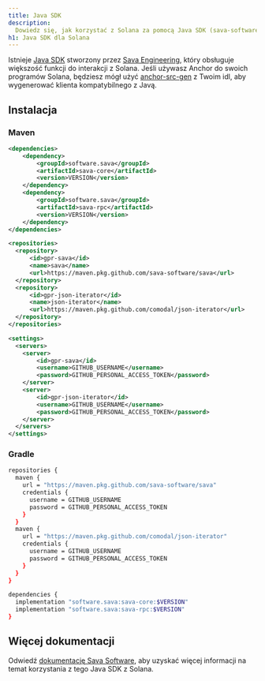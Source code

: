 ```yaml
---
title: Java SDK
description:
  Dowiedz się, jak korzystać z Solana za pomocą Java SDK (sava-software/sava).
h1: Java SDK dla Solana
---
```


Istnieje [Java SDK](https://sava.software/welcome) stworzony przez
[Sava Engineering](https://sava.engineering/), który obsługuje większość funkcji
do interakcji z Solana. Jeśli używasz Anchor do swoich programów Solana,
będziesz mógł użyć
[anchor-src-gen](https://sava.software/utilities/anchor-src-gen) z Twoim idl,
aby wygenerować klienta kompatybilnego z Javą.

## Instalacja

### Maven

```xml title="pom.xml"
<dependencies>
    <dependency>
        <groupId>software.sava</groupId>
        <artifactId>sava-core</artifactId>
        <version>VERSION</version>
    </dependency>
    <dependency>
        <groupId>software.sava</groupId>
        <artifactId>sava-rpc</artifactId>
        <version>VERSION</version>
    </dependency>
</dependencies>

<repositories>
  <repository>
      <id>gpr-sava</id>
      <name>sava</name>
      <url>https://maven.pkg.github.com/sava-software/sava</url>
  </repository>
  <repository>
      <id>gpr-json-iterator</id>
      <name>json-iterator</name>
      <url>https://maven.pkg.github.com/comodal/json-iterator</url>
  </repository>
</repositories>
```

```xml title="settings.xml"
<settings>
  <servers>
    <server>
        <id>gpr-sava</id>
        <username>GITHUB_USERNAME</username>
        <password>GITHUB_PERSONAL_ACCESS_TOKEN</password>
    </server>
    <server>
        <id>gpr-json-iterator</id>
        <username>GITHUB_USERNAME</username>
        <password>GITHUB_PERSONAL_ACCESS_TOKEN</password>
    </server>
  </servers>
</settings>
```

### Gradle

```bash title="build.gradle"
repositories {
  maven {
    url = "https://maven.pkg.github.com/sava-software/sava"
    credentials {
      username = GITHUB_USERNAME
      password = GITHUB_PERSONAL_ACCESS_TOKEN
    }
  }
  maven {
    url = "https://maven.pkg.github.com/comodal/json-iterator"
    credentials {
      username = GITHUB_USERNAME
      password = GITHUB_PERSONAL_ACCESS_TOKEN
    }
  }
}

dependencies {
  implementation "software.sava:sava-core:$VERSION"
  implementation "software.sava:sava-rpc:$VERSION"
}
```

## Więcej dokumentacji

Odwiedź [dokumentację Sava Software](https://sava.software/welcome), aby uzyskać
więcej informacji na temat korzystania z tego Java SDK z Solana.
